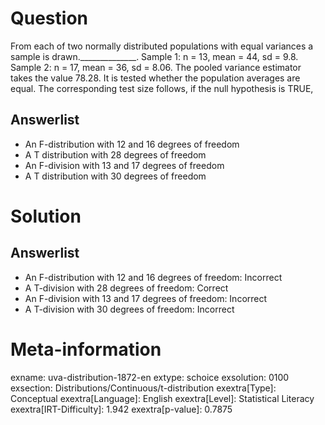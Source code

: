 Question
========

From each of two normally distributed populations with equal variances a sample is drawn.______________. Sample 1: n = 13, mean = 44, sd = 9.8. Sample 2: n = 17, mean = 36, sd = 8.06. The pooled variance estimator takes the value 78.28. It is tested whether the population averages are equal. The corresponding test size follows, if the null hypothesis is TRUE,

Answerlist
----------

* An F-distribution with 12 and 16 degrees of freedom
* A T distribution with 28 degrees of freedom
* An F-division with 13 and 17 degrees of freedom
* A T distribution with 30 degrees of freedom

Solution
========

Answerlist
----------

* An F-distribution with 12 and 16 degrees of freedom: Incorrect
* A T-division with 28 degrees of freedom: Correct
* An F-division with 13 and 17 degrees of freedom: Incorrect
* A T-division with 30 degrees of freedom: Incorrect

Meta-information
================
exname: uva-distribution-1872-en
extype: schoice
exsolution: 0100
exsection: Distributions/Continuous/t-distribution
exextra[Type]: Conceptual
exextra[Language]: English
exextra[Level]: Statistical Literacy
exextra[IRT-Difficulty]: 1.942
exextra[p-value]: 0.7875

